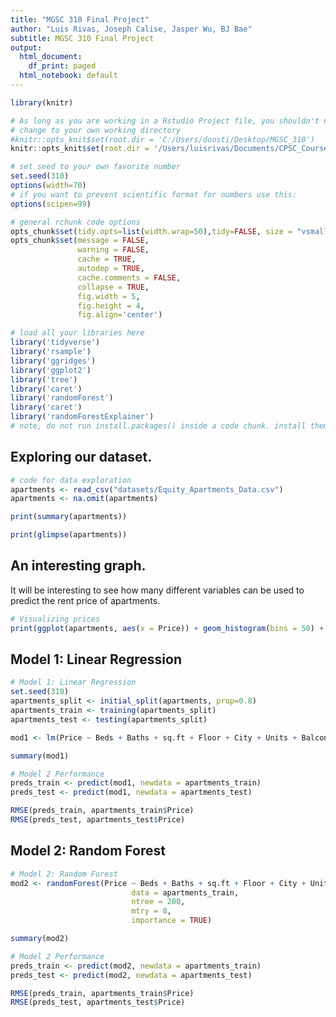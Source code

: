 ```yaml
---
title: "MGSC 310 Final Project"
author: "Luis Rivas, Joseph Calise, Jasper Wu, BJ Bae"
subtitle: MGSC 310 Final Project
output:
  html_document:
    df_print: paged
  html_notebook: default
---
```


```r


library(knitr)

# As long as you are working in a Rstudio Project file, you shouldn't need to 'hard code' directories like this 
# change to your own working directory
#knitr::opts_knit$set(root.dir = 'C:/Users/doosti/Desktop/MGSC_310')
knitr::opts_knit$set(root.dir = '/Users/luisrivas/Documents/CPSC_Courses/MGSC_310/')

# set seed to your own favorite number
set.seed(310)
options(width=70)
# if you want to prevent scientific format for numbers use this:
options(scipen=99)

# general rchunk code options
opts_chunk$set(tidy.opts=list(width.wrap=50),tidy=FALSE, size = "vsmall")
opts_chunk$set(message = FALSE,
               warning = FALSE,
               cache = TRUE,
               autodep = TRUE,
               cache.comments = FALSE,
               collapse = TRUE,
               fig.width = 5,  
               fig.height = 4,
               fig.align='center')

```

```r

# load all your libraries here
library('tidyverse')
library('rsample')
library('ggridges')
library('ggplot2')
library('tree')
library('caret')
library('randomForest')
library('caret')
library('randomForestExplainer')
# note, do not run install.packages() inside a code chunk. install them in the console outside of a code chunk. 

```


## Exploring our dataset. 

```r

# code for data exploration 
apartments <- read_csv("datasets/Equity_Apartments_Data.csv")
apartments <- na.omit(apartments)

print(summary(apartments))

print(glimpse(apartments))


```


## An interesting graph. 

It will be interesting to see how many different variables can be used to predict the rent price of apartments. 

```r

# Visualizing prices
print(ggplot(apartments, aes(x = Price)) + geom_histogram(bins = 50) + labs(title="Histogram of Rent Prices in America", x = "Rent Price", y = "Frequency") + theme_minimal()) 

```


## Model 1: Linear Regression

```r

# Model 1: Linear Regression
set.seed(310)
apartments_split <- initial_split(apartments, prop=0.8)
apartments_train <- training(apartments_split)
apartments_test <- testing(apartments_split)

mod1 <- lm(Price ~ Beds + Baths + sq.ft + Floor + City + Units + Balcony + Walk_In_Closet + Fireplace + City_Skyline + Kitchen_Island + Stainless_Appliances + Renovated + Office_Space, data=apartments_train)

summary(mod1)

# Model 2 Performance
preds_train <- predict(mod1, newdata = apartments_train)
preds_test <- predict(mod1, newdata = apartments_test)

RMSE(preds_train, apartments_train$Price)
RMSE(preds_test, apartments_test$Price)

```


## Model 2: Random Forest

```r

# Model 2: Random Forest
mod2 <- randomForest(Price ~ Beds + Baths + sq.ft + Floor + City + Units + Balcony + Walk_In_Closet + Fireplace + City_Skyline + Kitchen_Island + Stainless_Appliances + Renovated + Office_Space,
                           data = apartments_train, 
                           ntree = 200,
                           mtry = 8, 
                           importance = TRUE)

summary(mod2)

# Model 2 Performance
preds_train <- predict(mod2, newdata = apartments_train)
preds_test <- predict(mod2, newdata = apartments_test)

RMSE(preds_train, apartments_train$Price)
RMSE(preds_test, apartments_test$Price)

```